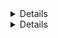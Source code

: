 <Details 
title="Make sure you can connect to Teleport" 
scope={["oss", "enterprise"]} 
scopeOnly={true}
opened={true}
>

Verify that your Teleport client is connected by running the following on your
Auth Service host:

```code
$ tctl status
# Cluster  tele.example.com
# Version  (=teleport.version=)
# CA pin   sha256:sha-hash-here
```
</Details>
<Details 
title="Make sure you can connect to Teleport" 
scope={["cloud"]}
scopeOnly={true}
opened={true}
>

To connect to Teleport, log in to your cluster using `tsh`, then use `tctl` remotely:

```code
$ tsh login --proxy=myinstance.teleport.sh --user=email@example.com
$ tctl status
# Cluster  tele.example.com
# Version  (=teleport.version=)
# CA pin   sha256:sha-hash-here
```
</Details>

